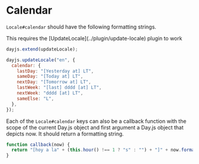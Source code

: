 
# Calendar

`Locale#calendar` should have the following formatting strings.

<Callout>
  This requires the [UpdateLocale](../plugin/update-locale) plugin to work
</Callout>

```js
dayjs.extend(updateLocale);

dayjs.updateLocale("en", {
  calendar: {
    lastDay: "[Yesterday at] LT",
    sameDay: "[Today at] LT",
    nextDay: "[Tomorrow at] LT",
    lastWeek: "[last] dddd [at] LT",
    nextWeek: "dddd [at] LT",
    sameElse: "L",
  },
});
```

Each of the `Locale#calendar` keys can also be a callback function with the scope of the current Day.js object and first argument a Day.js object that depicts now. It should return a formatting string.

```js
function callback(now) {
  return "[hoy a la" + (this.hour() !== 1 ? "s" : "") + "]" + now.format();
}
```
